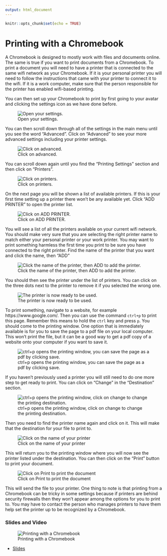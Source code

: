 ```yaml
---
output: html_document
---
```


```r
knitr::opts_chunk$set(echo = TRUE)
```

# Printing with a Chromebook

A Chromebook is designed to mostly work with files and documents online. The same is true if you want to print documents from a Chromebook. To print a document you will need to have a printer that is connected to the same wifi network as your Chromebook. If it is your personal printer you will need to follow the instructions that came with your printer to connect it to the wifi. If it is a work computer, make sure that the person responsible for the printer has enabled wifi-based printing.

You can then set up your Chromebook to print by first going to your avatar and clicking the settings icon as we have done before.


![Open your settings.](https://docs.google.com/presentation/d/1KxH-cciEQAyyHcngpzw_4n-vQkznmBsvi6QhS5RBOwg/export/png?id=1KxH-cciEQAyyHcngpzw_4n-vQkznmBsvi6QhS5RBOwg&pageid=g3b1980cd70_0_123)

You can then scroll down through all of the settings in the main menu until you see the word "Advanced". Click on "Advanced" to see your more advanced settings including your printer settings.



![Click on advanced.](https://docs.google.com/presentation/d/1KxH-cciEQAyyHcngpzw_4n-vQkznmBsvi6QhS5RBOwg/export/png?id=1KxH-cciEQAyyHcngpzw_4n-vQkznmBsvi6QhS5RBOwg&pageid=g3b1980cd70_0_82)


You can scroll down again until you find the "Printing Settings" section and then click on "Printers".



![Click on printers.](https://docs.google.com/presentation/d/1KxH-cciEQAyyHcngpzw_4n-vQkznmBsvi6QhS5RBOwg/export/png?id=1KxH-cciEQAyyHcngpzw_4n-vQkznmBsvi6QhS5RBOwg&pageid=g3b1980cd70_0_87)


On the next page you will be shown a list of available printers. If this is your first time setting up a printer there won't be any available yet. Click "ADD PRINTER" to open the printer list.


![Click on ADD PRINTER.](https://docs.google.com/presentation/d/1KxH-cciEQAyyHcngpzw_4n-vQkznmBsvi6QhS5RBOwg/export/png?id=1KxH-cciEQAyyHcngpzw_4n-vQkznmBsvi6QhS5RBOwg&pageid=g3b1980cd70_0_92)

You will see a list of all the printers available on your current wifi network. You should make very sure that you are selecting the right printer name to match either your personal printer or your work printer. You may want to print something harmless the first time you print to be sure you have connected to the right printer. Find the name of the printer that you want and click the name, then "ADD"


![Click the name of the printer, then ADD to add the printer.](https://docs.google.com/presentation/d/1KxH-cciEQAyyHcngpzw_4n-vQkznmBsvi6QhS5RBOwg/export/png?id=1KxH-cciEQAyyHcngpzw_4n-vQkznmBsvi6QhS5RBOwg&pageid=g3b1980cd70_0_97)

You should then see the printer under the list of printers. You can click on the three dots next to the printer to remove it if you selected the wrong one.



![The printer is now ready to be used. ](https://docs.google.com/presentation/d/1KxH-cciEQAyyHcngpzw_4n-vQkznmBsvi6QhS5RBOwg/export/png?id=1KxH-cciEQAyyHcngpzw_4n-vQkznmBsvi6QhS5RBOwg&pageid=g3b1980cd70_0_103)


To print something, navigate to a website, for example https://www.google.com/. Then you can use the command `ctrl+p` to print this page. Remember this means to hold the `ctrl` key and press `p`. You should come to the printing window. One option that is immediately available is for you to save the page to a pdf file on your local computer. This won't print the file, but it can be a good way to get a pdf copy of a website onto your computer if you want to save it.


![ctrl+p opens the printing window, you can save the page as a pdf by clicking save. ](https://docs.google.com/presentation/d/1KxH-cciEQAyyHcngpzw_4n-vQkznmBsvi6QhS5RBOwg/export/png?id=1KxH-cciEQAyyHcngpzw_4n-vQkznmBsvi6QhS5RBOwg&pageid=g3b1980cd70_0_240)


If you haven't previously used a printer you will still need to do one more step to get ready to print. You can click on  "Change" in the "Destination" section.



![ctrl+p opens the printing window, click on change to change the printing destination. ](https://docs.google.com/presentation/d/1KxH-cciEQAyyHcngpzw_4n-vQkznmBsvi6QhS5RBOwg/export/png?id=1KxH-cciEQAyyHcngpzw_4n-vQkznmBsvi6QhS5RBOwg&pageid=g3b1980cd70_0_108)

Then you need to find the printer name again and click on it. This will make that the destination for your file to print to.


![Click on the name of your printer](https://docs.google.com/presentation/d/1KxH-cciEQAyyHcngpzw_4n-vQkznmBsvi6QhS5RBOwg/export/png?id=1KxH-cciEQAyyHcngpzw_4n-vQkznmBsvi6QhS5RBOwg&pageid=g3b1980cd70_0_113)

This will return you to the printing window where you will now see the printer listed under the destination. You can then click on the "Print" button to print your document.


![Click on Print to print the document ](https://docs.google.com/presentation/d/1KxH-cciEQAyyHcngpzw_4n-vQkznmBsvi6QhS5RBOwg/export/png?id=1KxH-cciEQAyyHcngpzw_4n-vQkznmBsvi6QhS5RBOwg&pageid=g3b1980cd70_0_118)

This will send the file to your printer. One thing to note is that printing from a Chromebook can be tricky in some settings because if printers are behind security firewalls then they won't appear among the options for you to print to. You may have to contact the person who manages printers to have them help set the printer up to be recognized by a Chromebook.

### Slides and Video

![Printing with a Chromebook](https://www.youtube.com/watch?v=_eHGPls1nhs)

* [Slides](https://docs.google.com/presentation/d/1KxH-cciEQAyyHcngpzw_4n-vQkznmBsvi6QhS5RBOwg/edit?usp=sharing)
